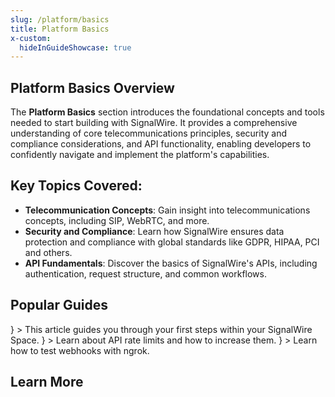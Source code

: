 ```yaml
---
slug: /platform/basics
title: Platform Basics
x-custom:
  hideInGuideShowcase: true 
---
```



## Platform Basics Overview  

The **Platform Basics** section introduces the foundational concepts and tools needed to start building with SignalWire.
It provides a comprehensive understanding of core telecommunications principles, security and compliance considerations, and API functionality,
enabling developers to confidently navigate and implement the platform's capabilities.

## Key Topics Covered:
- **Telecommunication Concepts**: Gain insight into telecommunications concepts, including SIP, WebRTC, and more.
- **Security and Compliance**: Learn how SignalWire ensures data protection and compliance with global standards like GDPR, HIPAA, PCI and others.  
- **API Fundamentals**: Discover the basics of SignalWire's APIs, including authentication, request structure, and common workflows.  


## Popular Guides

<CardGroup cols={3}>
  <Card 
    title="Navigating your SignalWire Space" 
    href="/platform/dashboard/getting-started/navigating-your-space"
    icon={<MdDashboard />}
  >
    This article guides you through your first steps within your SignalWire Space.
  </Card>
  <Card 
    title="Rate Limits" 
    href="/platform/basics/general/signalwire-rate-limits"
    icon={<MdSpeed />}
  >
    Learn about API rate limits and how to increase them.
  </Card>
  <Card 
    title="How to test with ngrok?" 
    href="/platform/basics/guides/technical-troubleshooting/how-to-test-webhooks-with-ngrok"
    icon={<MdBuild />}
  >
    Learn how to test webhooks with ngrok.
  </Card>
</CardGroup>


## Learn More

<DocCardList />
